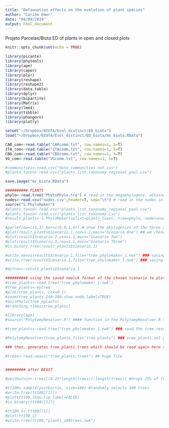 ```yaml
---
title: "Defaunation effects on the evolution of plant species"
author: "Carine Emer"
date: "04/09/2019"
output: html_document
---
```

Projeto Parcelas/Biota
ED of plants in open and closed plots

```r
knitr::opts_chunk$set(echo = TRUE)
```

```r
library(picante)
library(phytools)
library(ape)
library(caper)
library(plyr)
library(reshape)
library(reshape2)
library(data.table)
library(dplyr)
library(bipartite)
library(Matrix)
library(lme4)
library(tibble)
library(phangorn)
library(plotly)
```

```r
setwd("~/Dropbox/BIOTA/Evol_distinct/ED_biota")
load("~/Dropbox/BIOTA/Evol_distinct/ED_biota/ms_biota.RData")

CAR_com<-read.table("CARcomm.txt", row.names=1, h=T)
ITA_com<-read.table("ITAcomm.txt", row.names=1, h=T)
CBO_com<-read.table("CBOcomm.txt", row.names=1, h=T)
VG_com<-read.table("VGcomm.txt", row.names=1, h=T)

#communities<-read.csv("data_communities nat.csv")
#plants_taxon<-read.csv("plants_list_taxonomy_regional_pool.csv")

save.image("ms_biota.RData")

```


```r

########## PLANTS 
phylo<-read.tree("PhytoPhylo.tre") # read in the megaphylogeny, obtained when downloading Phylomaker
nodes<-read.csv("nodes.csv",header=T, sep="\t") # read in the nodes information of the megaphylogeny.
source("S.PhyloMaker")
#plants_taxon<-read.csv("plants_list_taxonomy_regional_pool.csv")
#plants_taxon<-read.csv("plants_list_taxonomy.csv")
#result_plants<-S.PhyloMaker(splist=plants_taxon, tree=phylo, nodes=nodes) # run the function S.PhyloMaker.

#par(mfrow=c(1,3),mar=c(0,0,1,0)) # show the phylogenies of the three scenarios.
#plot(result_plants$Scenario.1,cex=1.1,main="Scenario One") ## we chose to work with scenario 1 that "assigns"add genera or species as basal polytomies within their families of genera" 
#plot(result$Scenario.2,cex=1.1,main="Scenario Two")
#plot(result$Scenario.3,cex=1.1,main="Scenario Three")
#is.binary.tree(result_plants$Scenario.1)

#write.nexus(result$Scenario.1,file="tree_phylomaker_1.nex") ### saving nexus format
#write.tree(result$Scenario.1,file="tree_phylomaker_1.nwk") ### saving newick format

#mytree<-result_plants$Scenario.1

########## using the saved newick format of the chosen scenario to plot the tree, or read the correspondent vector created above (mytree)
#tree_plants<-read.tree("tree_phylomaker_1.nwk")
#tree_plants<-mytree
#plot(tree_plants, cex=0.1) 
#zoom(tree_plants,240:280,show.node.label=TRUE)
#axisPhylo(tree_nplants)
#branching.times(tree_plants)

#library(ape)
#source("PolytomyResolver.R") #### function in the PolytomyResolver.R sent by Miguel Verdu

#tree_plants<-read.tree("tree_phylomaker_1.nwk") ### read the tree resolved in PhyloMaker, or use the vector created above

#PolytomyResolver(tree_plants,file="tree_plants") ### tree_plants.xml goes to BEAST - takes a few hours

### then, generates tree_plants.trees which should be read again here to run the following:

#trees<-read.nexus("tree_plants.trees") ## huge file


######### after BEAST

#postburnin<-trees[(0.25*length(trees)):length(trees)] #drops 25% of trees as burning 
 
#tt100<-sample(postburnin, size=100) #randomly selects 100 trees
#write.tree(tt100[[1]])
#plot(tt100,show.tip.label=FALSE)
#is.binary(tt100[[1]])

#tt100_1<-tt100[[1]]
#plot(tt100_1)
#write.tree(tt100,"plants_100trees.nwk")

```


